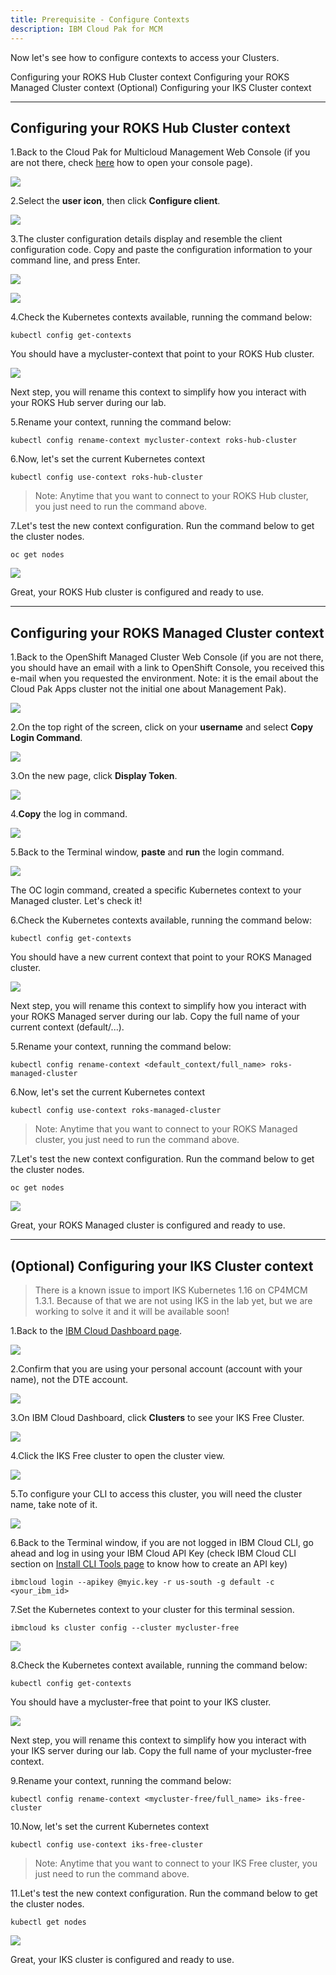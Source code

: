 ```yaml
---
title: Prerequisite - Configure Contexts
description: IBM Cloud Pak for MCM
---
```


<PageDescription>

Now let's see how to configure contexts to access your Clusters.

</PageDescription>

<AnchorLinks>
  <AnchorLink>Configuring your ROKS Hub Cluster context</AnchorLink>
  <AnchorLink>Configuring your ROKS Managed Cluster context</AnchorLink>
  <AnchorLink>(Optional) Configuring your IKS Cluster context</AnchorLink>
</AnchorLinks>

***

## Configuring your ROKS Hub Cluster context

1.Back to the Cloud Pak for Multicloud Management Web Console (if you are not there, check [here](../beforestart/) how to open your console page).

  ![](images/1-cloudpak-cli.png)

2.Select the **user icon**, then click **Configure client**.

  ![](images/2-cloudpak-cli.png)

3.The cluster configuration details display and resemble the client configuration code. Copy and paste the configuration information to your command line, and press Enter.

  ![](images/11-cloudpak-cli.png)

  ![](images/12-cloudpak-cli.png)

4.Check the Kubernetes contexts available, running the command below:

```
kubectl config get-contexts
```

  You should have a mycluster-context that point to your ROKS Hub cluster.

  ![](images/13-cloudpak-cli.png)

  Next step, you will rename this context to simplify how you interact with your ROKS Hub server during our lab.

5.Rename your context, running the command below:

```
kubectl config rename-context mycluster-context roks-hub-cluster
```

6.Now, let's set the current Kubernetes context
```
kubectl config use-context roks-hub-cluster
```

  >Note: Anytime that you want to connect to your ROKS Hub cluster, you just need to run the command above.

7.Let's test the new context configuration. Run the command below to get the cluster nodes.
```
oc get nodes
```

  ![](images/24-cloudpak-cli.png)

  Great, your ROKS Hub cluster is configured and ready to use.

***

## Configuring your ROKS Managed Cluster context

1.Back to the OpenShift Managed Cluster Web Console (if you are not there, you should have an email with a link to OpenShift Console, you received this e-mail when you requested the environment. Note: it is the email about the Cloud Pak Apps cluster not the initial one about Management Pak).

  ![](images/32-cloudpak-cli.png)

2.On the top right of the screen, click on your **username** and select **Copy Login Command**.

  ![](images/33-cloudpak-cli.png)

3.On the new page, click **Display Token**.

  ![](images/34-cloudpak-cli.png)

4.**Copy** the log in command.

  ![](images/35-cloudpak-cli.png)

5.Back to the Terminal window, **paste** and **run** the login command.

  ![](images/36-cloudpak-cli.png)

  The OC login command, created a specific Kubernetes context to your Managed cluster. Let's check it!

6.Check the Kubernetes contexts available, running the command below:

```
kubectl config get-contexts
```

  You should have a new current context that point to your ROKS Managed cluster.

  ![](images/38-cloudpak-cli.png)

  Next step, you will rename this context to simplify how you interact with your ROKS Managed server during our lab. Copy the full name of your current context (default/...).


5.Rename your context, running the command below:

```
kubectl config rename-context <default_context/full_name> roks-managed-cluster
```

6.Now, let's set the current Kubernetes context
```
kubectl config use-context roks-managed-cluster
```

  >Note: Anytime that you want to connect to your ROKS Managed cluster, you just need to run the command above.

7.Let's test the new context configuration. Run the command below to get the cluster nodes.
```
oc get nodes
```

  ![](images/37-cloudpak-cli.png)

  Great, your ROKS Managed cluster is configured and ready to use.

***

## (Optional) Configuring your IKS Cluster context

> There is a known issue to import IKS Kubernetes 1.16 on CP4MCM 1.3.1. Because of that we are not using IKS in the lab yet, but we are working to solve it and it will be available soon!

1.Back to the [IBM Cloud Dashboard page](https://cloud.ibm.com/).

  ![](images/25-cloudpak-cli.png)

2.Confirm that you are using your personal account (account with your name), not the DTE account.

  ![](images/26-cloudpak-cli.png)

3.On IBM Cloud Dashboard, click **Clusters** to see your IKS Free Cluster.

  ![](images/27-cloudpak-cli.png)

4.Click the IKS Free cluster to open the cluster view.

  ![](images/28-cloudpak-cli.png)

5.To configure your CLI to access this cluster, you will need the cluster name, take note of it.

  ![](images/29-cloudpak-cli.png)

6.Back to the Terminal window, if you are not logged in IBM Cloud CLI, go ahead and log in using your IBM Cloud API Key (check IBM Cloud CLI section on [Install CLI Tools page](../installcli) to know how to create an API key)

```
ibmcloud login --apikey @myic.key -r us-south -g default -c <your_ibm_id>
```

7.Set the Kubernetes context to your cluster for this terminal session.
```
ibmcloud ks cluster config --cluster mycluster-free
```

  ![](images/30-cloudpak-cli.png)

8.Check the Kubernetes context available, running the command below:

```
kubectl config get-contexts
```

  You should have a mycluster-free that point to your IKS cluster.

  ![](images/39-cloudpak-cli.png)

  Next step, you will rename this context to simplify how you interact with your IKS server during our lab. Copy the full name of your mycluster-free context.

9.Rename your context, running the command below:

```
kubectl config rename-context <mycluster-free/full_name> iks-free-cluster
```

10.Now, let's set the current Kubernetes context
```
kubectl config use-context iks-free-cluster
```

  >Note: Anytime that you want to connect to your IKS Free cluster, you just need to run the command above.

11.Let's test the new context configuration. Run the command below to get the cluster nodes.
```
kubectl get nodes
```

  ![](images/31-cloudpak-cli.png)

  Great, your IKS cluster is configured and ready to use.
